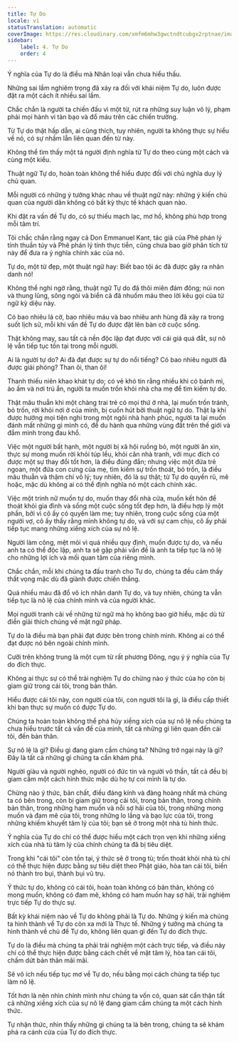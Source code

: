 ```yaml
---
title: Tự Do
locale: vi
statusTranslation: automatic
coverImage: https://res.cloudinary.com/xmfm6mhw3gwctndtcubgx2rptnae/image/upload/v1741354419/small_cover_la_gran_rebelion_28716e29d2.webp
sidebar:
    label: 4. Tự Do
    order: 4
---
```

Ý nghĩa của Tự do là điều mà Nhân loại vẫn chưa hiểu thấu.

Những sai lầm nghiêm trọng đã xảy ra đối với khái niệm Tự do, luôn được đặt ra một cách ít nhiều sai lầm.

Chắc chắn là người ta chiến đấu vì một từ, rút ra những suy luận vô lý, phạm phải mọi hành vi tàn bạo và đổ máu trên các chiến trường.

Từ Tự do thật hấp dẫn, ai cũng thích, tuy nhiên, người ta không thực sự hiểu về nó, có sự nhầm lẫn liên quan đến từ này.

Không thể tìm thấy một tá người định nghĩa từ Tự do theo cùng một cách và cùng một kiểu.

Thuật ngữ Tự do, hoàn toàn không thể hiểu được đối với chủ nghĩa duy lý chủ quan.

Mỗi người có những ý tưởng khác nhau về thuật ngữ này: những ý kiến chủ quan của người dân không có bất kỳ thực tế khách quan nào.

Khi đặt ra vấn đề Tự do, có sự thiếu mạch lạc, mơ hồ, không phù hợp trong mỗi tâm trí.

Tôi chắc chắn rằng ngay cả Don Emmanuel Kant, tác giả của Phê phán lý tính thuần túy và Phê phán lý tính thực tiễn, cũng chưa bao giờ phân tích từ này để đưa ra ý nghĩa chính xác của nó.

Tự do, một từ đẹp, một thuật ngữ hay: Biết bao tội ác đã được gây ra nhân danh nó!

Không thể nghi ngờ rằng, thuật ngữ Tự do đã thôi miên đám đông; núi non và thung lũng, sông ngòi và biển cả đã nhuốm máu theo lời kêu gọi của từ ngữ kỳ diệu này.

Có bao nhiêu lá cờ, bao nhiêu máu và bao nhiêu anh hùng đã xảy ra trong suốt lịch sử, mỗi khi vấn đề Tự do được đặt lên bàn cờ cuộc sống.

Thật không may, sau tất cả nền độc lập đạt được với cái giá quá đắt, sự nô lệ vẫn tiếp tục tồn tại trong mỗi người.

Ai là người tự do? Ai đã đạt được sự tự do nổi tiếng? Có bao nhiêu người đã được giải phóng? Than ôi, than ôi!

Thanh thiếu niên khao khát tự do; có vẻ khó tin rằng nhiều khi có bánh mì, áo ấm và nơi trú ẩn, người ta muốn trốn khỏi nhà cha mẹ để tìm kiếm tự do.

Thật mâu thuẫn khi một chàng trai trẻ có mọi thứ ở nhà, lại muốn trốn tránh, bỏ trốn, rời khỏi nơi ở của mình, bị cuốn hút bởi thuật ngữ tự do. Thật lạ khi được hưởng mọi tiện nghi trong một ngôi nhà hạnh phúc, người ta lại muốn đánh mất những gì mình có, để du hành qua những vùng đất trên thế giới và đắm mình trong đau khổ.

Việc một người bất hạnh, một người bị xã hội ruồng bỏ, một người ăn xin, thực sự mong muốn rời khỏi túp lều, khỏi căn nhà tranh, với mục đích có được một sự thay đổi tốt hơn, là điều đúng đắn; nhưng việc một đứa trẻ ngoan, một đứa con cưng của mẹ, tìm kiếm sự trốn thoát, bỏ trốn, là điều mâu thuẫn và thậm chí vô lý; tuy nhiên, đó là sự thật; từ Tự do quyến rũ, mê hoặc, mặc dù không ai có thể định nghĩa nó một cách chính xác.

Việc một trinh nữ muốn tự do, muốn thay đổi nhà cửa, muốn kết hôn để thoát khỏi gia đình và sống một cuộc sống tốt đẹp hơn, là điều hợp lý một phần, bởi vì cô ấy có quyền làm mẹ; tuy nhiên, trong cuộc sống của một người vợ, cô ấy thấy rằng mình không tự do, và với sự cam chịu, cô ấy phải tiếp tục mang những xiềng xích của sự nô lệ.

Người làm công, mệt mỏi vì quá nhiều quy định, muốn được tự do, và nếu anh ta có thể độc lập, anh ta sẽ gặp phải vấn đề là anh ta tiếp tục là nô lệ cho những lợi ích và mối quan tâm của riêng mình.

Chắc chắn, mỗi khi chúng ta đấu tranh cho Tự do, chúng ta đều cảm thấy thất vọng mặc dù đã giành được chiến thắng.

Quá nhiều máu đã đổ vô ích nhân danh Tự do, và tuy nhiên, chúng ta vẫn tiếp tục là nô lệ của chính mình và của người khác.

Mọi người tranh cãi về những từ ngữ mà họ không bao giờ hiểu, mặc dù từ điển giải thích chúng về mặt ngữ pháp.

Tự do là điều mà bạn phải đạt được bên trong chính mình. Không ai có thể đạt được nó bên ngoài chính mình.

Cưỡi trên không trung là một cụm từ rất phương Đông, ngụ ý ý nghĩa của Tự do đích thực.

Không ai thực sự có thể trải nghiệm Tự do chừng nào ý thức của họ còn bị giam giữ trong cái tôi, trong bản thân.

Hiểu được cái tôi này, con người của tôi, con người tôi là gì, là điều cấp thiết khi bạn thực sự muốn có được Tự do.

Chúng ta hoàn toàn không thể phá hủy xiềng xích của sự nô lệ nếu chúng ta chưa hiểu trước tất cả vấn đề của mình, tất cả những gì liên quan đến cái tôi, đến bản thân.

Sự nô lệ là gì? Điều gì đang giam cầm chúng ta? Những trở ngại này là gì? Đây là tất cả những gì chúng ta cần khám phá.

Người giàu và người nghèo, người có đức tin và người vô thần, tất cả đều bị giam cầm một cách hình thức mặc dù họ tự coi mình là tự do.

Chừng nào ý thức, bản chất, điều đáng kính và đàng hoàng nhất mà chúng ta có bên trong, còn bị giam giữ trong cái tôi, trong bản thân, trong chính bản thân, trong những ham muốn và nỗi sợ hãi của tôi, trong những mong muốn và đam mê của tôi, trong những lo lắng và bạo lực của tôi, trong những khiếm khuyết tâm lý của tôi; bạn sẽ ở trong một nhà tù hình thức.

Ý nghĩa của Tự do chỉ có thể được hiểu một cách trọn vẹn khi những xiềng xích của nhà tù tâm lý của chính chúng ta đã bị tiêu diệt.

Trong khi "cái tôi" còn tồn tại, ý thức sẽ ở trong tù; trốn thoát khỏi nhà tù chỉ có thể thực hiện được bằng sự tiêu diệt theo Phật giáo, hòa tan cái tôi, biến nó thành tro bụi, thành bụi vũ trụ.

Ý thức tự do, không có cái tôi, hoàn toàn không có bản thân, không có mong muốn, không có đam mê, không có ham muốn hay sợ hãi, trải nghiệm trực tiếp Tự do thực sự.

Bất kỳ khái niệm nào về Tự do không phải là Tự do. Những ý kiến mà chúng ta hình thành về Tự do còn xa mới là Thực tế. Những ý tưởng mà chúng ta hình thành về chủ đề Tự do, không liên quan gì đến Tự do đích thực.

Tự do là điều mà chúng ta phải trải nghiệm một cách trực tiếp, và điều này chỉ có thể thực hiện được bằng cách chết về mặt tâm lý, hòa tan cái tôi, chấm dứt bản thân mãi mãi.

Sẽ vô ích nếu tiếp tục mơ về Tự do, nếu bằng mọi cách chúng ta tiếp tục làm nô lệ.

Tốt hơn là nên nhìn chính mình như chúng ta vốn có, quan sát cẩn thận tất cả những xiềng xích của sự nô lệ đang giam cầm chúng ta một cách hình thức.

Tự nhận thức, nhìn thấy những gì chúng ta là bên trong, chúng ta sẽ khám phá ra cánh cửa của Tự do đích thực.

